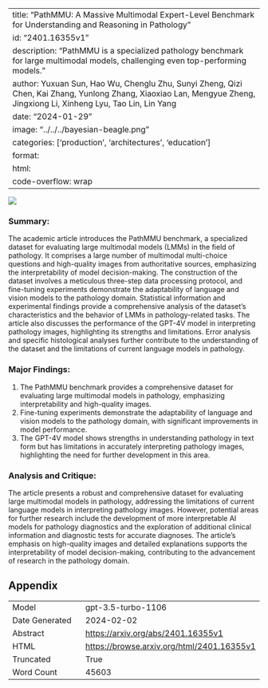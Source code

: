 
---
title: "PathMMU: A Massive Multimodal Expert-Level Benchmark for Understanding and Reasoning in Pathology"
id: "2401.16355v1"
description: "PathMMU is a specialized pathology benchmark for large multimodal models, challenging even top-performing models."
author: Yuxuan Sun, Hao Wu, Chenglu Zhu, Sunyi Zheng, Qizi Chen, Kai Zhang, Yunlong Zhang, Xiaoxiao Lan, Mengyue Zheng, Jingxiong Li, Xinheng Lyu, Tao Lin, Lin Yang
date: "2024-01-29"
image: "../../../bayesian-beagle.png"
categories: ['production', 'architectures', 'education']
format:
  html:
    code-overflow: wrap
---

![](None)

### Summary:

The academic article introduces the PathMMU benchmark, a specialized dataset for evaluating large multimodal models (LMMs) in the field of pathology. It comprises a large number of multimodal multi-choice questions and high-quality images from authoritative sources, emphasizing the interpretability of model decision-making. The construction of the dataset involves a meticulous three-step data processing protocol, and fine-tuning experiments demonstrate the adaptability of language and vision models to the pathology domain. Statistical information and experimental findings provide a comprehensive analysis of the dataset's characteristics and the behavior of LMMs in pathology-related tasks. The article also discusses the performance of the GPT-4V model in interpreting pathology images, highlighting its strengths and limitations. Error analysis and specific histological analyses further contribute to the understanding of the dataset and the limitations of current language models in pathology.

### Major Findings:
1. The PathMMU benchmark provides a comprehensive dataset for evaluating large multimodal models in pathology, emphasizing interpretability and high-quality images.
2. Fine-tuning experiments demonstrate the adaptability of language and vision models to the pathology domain, with significant improvements in model performance.
3. The GPT-4V model shows strengths in understanding pathology in text form but has limitations in accurately interpreting pathology images, highlighting the need for further development in this area.

### Analysis and Critique:
The article presents a robust and comprehensive dataset for evaluating large multimodal models in pathology, addressing the limitations of current language models in interpreting pathology images. However, potential areas for further research include the development of more interpretable AI models for pathology diagnostics and the exploration of additional clinical information and diagnostic tests for accurate diagnoses. The article's emphasis on high-quality images and detailed explanations supports the interpretability of model decision-making, contributing to the advancement of research in the pathology domain.

## Appendix

|          |          |
|----------|----------|
| Model     | gpt-3.5-turbo-1106       |
| Date Generated     | 2024-02-02       |
| Abstract | [https://arxiv.org/abs/2401.16355v1](https://arxiv.org/abs/2401.16355v1)        |
| HTML     | [https://browse.arxiv.org/html/2401.16355v1](https://browse.arxiv.org/html/2401.16355v1)       |
| Truncated       | True       |
| Word Count       | 45603       |